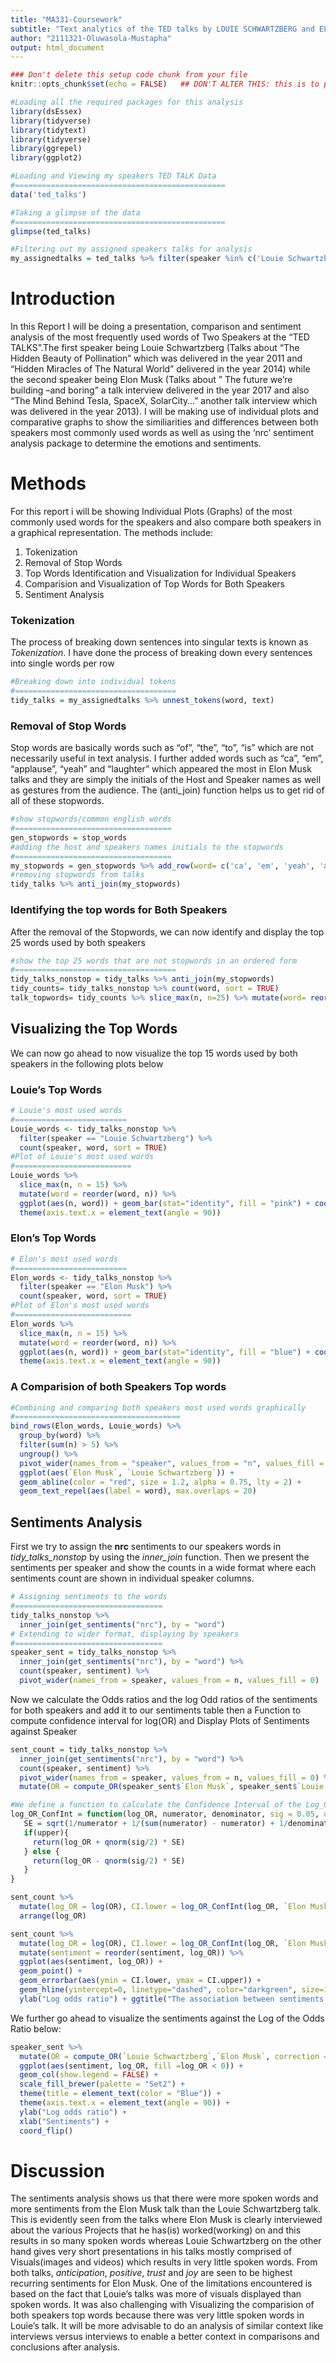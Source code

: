 ```yaml
---
title: "MA331-Coursework"
subtitle: "Text analytics of the TED talks by LOUIE SCHWARTZBERG and ELON MUSK"
author: "2111321-Oluwasola-Mustapha"
output: html_document
---
```


```r
### Don't delete this setup code chunk from your file
knitr::opts_chunk$set(echo = FALSE)   ## DON'T ALTER THIS: this is to prevent printing the code in your "html" file.

#Loading all the required packages for this analysis
library(dsEssex)
library(tidyverse)
library(tidytext)
library(tidyverse)
library(ggrepel)
library(ggplot2)

#Loading and Viewing my speakers TED TALK Data
#===============================================
data('ted_talks') 

#Taking a glimpse of the data
#===============================================
glimpse(ted_talks)

#Filtering out my assigned speakers talks for analysis
my_assignedtalks = ted_talks %>% filter(speaker %in% c('Louie Schwartzberg', 'Elon Musk'))
```

# Introduction

In this Report I will be doing a presentation, comparison and sentiment analysis of the most frequently used words of Two Speakers at the "TED TALKS".The first speaker being Louie Schwartzberg (Talks about "The Hidden Beauty of Pollination" which was delivered in the year 2011 and "Hidden Miracles of The Natural World" delivered in the year 2014) while the second speaker being Elon Musk (Talks about " The future we're building --and boring" a talk interview delivered in the year 2017 and also "The Mind Behind Tesla, SpaceX, SolarCity..." another talk interview which was delivered in the year 2013). I will be making use of individual plots and comparative graphs to show the similiarities and differences between both speakers most commonly used words as well as using the 'nrc' sentiment analysis package to determine the emotions and sentiments.

# Methods

For this report i will be showing Individual Plots (Graphs) of the most commonly used words for the speakers and also compare both speakers in a graphical representation. The methods include:

1. Tokenization
2. Removal of Stop Words
3. Top Words Identification and Visualization for Individual Speakers
4. Comparision and Visualization of Top Words for Both Speakers
5. Sentiment Analysis

### Tokenization

The process of breaking down sentences into singular texts is known as *Tokenization*. I have done the process of breaking down every sentences into single words per row
```r
#Breaking down into individual tokens
#====================================
tidy_talks = my_assignedtalks %>% unnest_tokens(word, text) 
```

### Removal of Stop Words

Stop words are basically words such as "of", "the", "to", "is" which are not necessarily useful in text analysis. I further added words such as "ca", "em", "applause", "yeah" and "laughter" which appeared the most in Elon Musk talks and they are simply the initials of the Host and Speaker names as well as gestures from the audience. The (anti_join) function helps us to get rid of all of these stopwords. 
```r
#show stopwords/common english words
#===================================
gen_stopwords = stop_words 
#adding the host and speakers names initials to the stopwords
#===================================
my_stopwords = gen_stopwords %>% add_row(word= c('ca', 'em', 'yeah', 'applause', 'laughter'))
#removing stopwords from talks
tidy_talks %>% anti_join(my_stopwords)  
```
### Identifying the top words for Both Speakers

After the removal of the Stopwords, we can now identify and display the top 25 words used by both speakers
```r

#show the top 25 words that are not stopwords in an ordered form
#====================================
tidy_talks_nonstop = tidy_talks %>% anti_join(my_stopwords)
tidy_counts= tidy_talks_nonstop %>% count(word, sort = TRUE)
talk_topwords= tidy_counts %>% slice_max(n, n=25) %>% mutate(word= reorder(word,n))
```

## Visualizing the Top Words

We can now go ahead to now visualize the top 15 words used by both speakers in the following plots below

### Louie's Top Words
```r
# Louie's most used words
#=========================
Louie_words <- tidy_talks_nonstop %>%
  filter(speaker == "Louie Schwartzberg") %>% 
  count(speaker, word, sort = TRUE)
#Plot of Louie's most used words
#==========================
Louie_words %>%
  slice_max(n, n = 15) %>%
  mutate(word = reorder(word, n)) %>%
  ggplot(aes(n, word)) + geom_bar(stat="identity", fill = "pink") + coord_flip() +
  theme(axis.text.x = element_text(angle = 90))
```

### Elon's Top Words
```r
# Elon's most used words
#=========================
Elon_words <- tidy_talks_nonstop %>%
  filter(speaker == "Elon Musk") %>% 
  count(speaker, word, sort = TRUE)
#Plot of Elon's most used words
#==========================
Elon_words %>%
  slice_max(n, n = 15) %>%
  mutate(word = reorder(word, n)) %>%
  ggplot(aes(n, word)) + geom_bar(stat="identity", fill = "blue") + coord_flip() +
  theme(axis.text.x = element_text(angle = 90))
```

### A Comparision of both Speakers Top words

```r
#Combining and comparing both speakers most used words graphically
#=====================================
bind_rows(Elon_words, Louie_words) %>%
  group_by(word) %>%
  filter(sum(n) > 5) %>%
  ungroup() %>%
  pivot_wider(names_from = "speaker", values_from = "n", values_fill = 0) %>%
  ggplot(aes(`Elon Musk`, `Louie Schwartzberg`)) +
  geom_abline(color = "red", size = 1.2, alpha = 0.75, lty = 2) +
  geom_text_repel(aes(label = word), max.overlaps = 20)
```

## Sentiments Analysis

First we try to assign the **nrc** sentiments to our speakers words in *tidy_talks_nonstop* by using the *inner_join* function. Then we present the sentiments per speaker and show the counts in a wide format where each sentiments count are shown in individual speaker columns.
```r
# Assigning sentiments to the words
#=================================
tidy_talks_nonstop %>%
  inner_join(get_sentiments("nrc"), by = "word")
# Extending to wider format, displaying by speakers
#=================================
speaker_sent = tidy_talks_nonstop %>%
  inner_join(get_sentiments("nrc"), by = "word") %>%
  count(speaker, sentiment) %>%
  pivot_wider(names_from = speaker, values_from = n, values_fill = 0)
```

Now we calculate the Odds ratios and the log Odd ratios of the sentiments for both speakers and add it to our sentiments table then a Function to compute confidence interval for log(OR) and Display Plots of Sentiments against Speaker
```r

sent_count = tidy_talks_nonstop %>%
  inner_join(get_sentiments("nrc"), by = "word") %>%
  count(speaker, sentiment) %>%
  pivot_wider(names_from = speaker, values_from = n, values_fill = 0) %>%
  mutate(OR = compute_OR(speaker_sent$`Elon Musk`, speaker_sent$`Louie Schwartzberg`, correction = FALSE), log_OR = log(OR), sentiment = reorder(sentiment, log_OR)) %>% arrange(desc(OR))
```

```r
#We define a function to calculate the Confidence Interval of the Log_OR
log_OR_ConfInt = function(log_OR, numerator, denominator, sig = 0.05, upper = TRUE){
   SE = sqrt(1/numerator + 1/(sum(numerator) - numerator) + 1/denominator + 1/(sum(denominator) - denominator))
   if(upper){
     return(log_OR + qnorm(sig/2) * SE)
   } else {
     return(log_OR - qnorm(sig/2) * SE)
   }
}

sent_count %>%
  mutate(log_OR = log(OR), CI.lower = log_OR_ConfInt(log_OR, `Elon Musk`, `Louie Schwartzberg`, upper = FALSE), CI.upper = log_OR_ConfInt(log_OR, `Elon Musk`, `Louie Schwartzberg`)) %>%
  arrange(log_OR)

sent_count %>%
  mutate(log_OR = log(OR), CI.lower = log_OR_ConfInt(log_OR, `Elon Musk`, `Louie Schwartzberg`, upper = FALSE), CI.upper = log_OR_ConfInt(log_OR, `Elon Musk`, `Louie Schwartzberg`)) %>%
  mutate(sentiment = reorder(sentiment, log_OR)) %>%
  ggplot(aes(sentiment, log_OR)) +
  geom_point() +
  geom_errorbar(aes(ymin = CI.lower, ymax = CI.upper)) +
  geom_hline(yintercept=0, linetype="dashed", color="darkgreen", size=1) +
  ylab("Log odds ratio") + ggtitle("The association between sentiments and speakers")
```

We further go ahead to visualize the sentiments against the Log of the Odds Ratio below:
```r
speaker_sent %>% 
  mutate(OR = compute_OR(`Louie Schwartzberg`,`Elon Musk`, correction = FALSE), log_OR = log(OR), sentiment =reorder(sentiment, log_OR)) %>%
  ggplot(aes(sentiment, log_OR, fill =log_OR < 0)) + 
  geom_col(show.legend = FALSE) +
  scale_fill_brewer(palette = "Set2") + 
  theme(title = element_text(color = "Blue")) + 
  theme(axis.text.x = element_text(angle = 90)) +
  ylab("Log odds ratio") + 
  xlab("Sentiments") + 
  coord_flip()
```
  
# Discussion

The sentiments analysis shows us that there were more spoken words and more sentiments from the Elon Musk talk than the Louie Schwartzberg talk. This is evidently seen from the talks where Elon Musk is clearly interviewed about the various Projects that he has(is) worked(working) on and this results in so many spoken words whereas Louie Schwartzberg on the other hand gives very short presentations in his talks mostly comprised of Visuals(images and videos) which results in very little spoken words. From both talks, *anticipation*, *positive*, *trust* and *joy* are seen to be highest recurring sentiments for Elon Musk. One of the limitations encountered is based on the fact that Louie's talks was more of visuals displayed than spoken words. It was also challenging with Visualizing the comparision of both speakers top words because there was very little spoken words in Louie's talk. It will be more advisable to do an analysis of similar context like interviews versus interviews to enable a better context in comparisons and conclusions after analysis.
